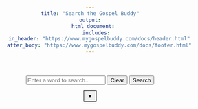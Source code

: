 ```yaml
---
title: "Search the Gospel Buddy"
output:
  html_document:
    includes:
      in_header: "https://www.mygospelbuddy.com/docs/header.html"
      after_body: "https://www.mygospelbuddy.com/docs/footer.html"
---
```


<head>
<style>
  body {
    text-align: center;
  }
  #plotContainer {
    position: relative;
    width: 100%;
    max-width: 600px;
    max-height: 80vh; /* Limits the height to 80% of the viewport height */
    margin: auto;
    overflow: hidden; /* Ensures no overflow */
  }
  canvas {
    width: 100% !important;
    height: auto !important;
    max-height: 100%;
  }
  
  .dropdown {
    position: relative;
    display: inline-block;
  }
  
  .dropbtn {
      background-color: #00000; /* Gray background */
      color: black; /* Black text */
      padding: 5px 8px; /* Less padding */
      font-size: 12px;
      border: 1px solid black; /* Black border */
      cursor: pointer;
  }
  
  .dropbtn::after {
      content: '\25BC'; /* Black down-pointing triangle */
      font-size: 12px;
      color: black;
  }
  
  .dropdown-content {
      display: none;
      position: absolute;
      background-color: #f9f9f9;
      min-width: 160px;
      box-shadow: 0px 8px 16px 0px rgba(0,0,0,0.2);
      z-index: 1;
      left: 50%;
      transform: translateX(-50%);
  }
  
  .dropdown-content label {
      color: black;
      padding: 12px 16px;
      text-decoration: none;
      display: block;
  }
  
  .dropdown:hover .dropdown-content {
      display: block;
  }
  
  .clickable-cell {
      background-color: #FFF5E6;
      cursor: pointer;
      transition: background-color 0.2s;
  }

  .clickable-cell:active {
      background-color: #FFD580;
  }

  .clickable-cell:hover {
      background-color: #FFE5B4;
  }
</style>
</head>

<script src="https://www.mygospelbuddy.com/search/words-search.js"></script>

<br><br>
<input type="text" id="wordInput" placeholder="Enter a word to search...">
<button onclick="clearSearch()">Clear</button>
<button onclick="searchAndDisplay()">Search</button>

<div class="dropdown">
  <button id="dropdownButton" class="dropbtn"></button>
  <div id="dropdownContent" class="dropdown-content">
  <label>by conference  <input type="checkbox" id="conferenceToggle"></label>
  <label for="tableModeToggle">Table-Mode  <input type="checkbox" id="tableModeToggle"></label>
  </div>
</div>

<br>

<div id="plotContainer">
  <canvas id="plotCanvas"></canvas>
</div>

<div id="legendContainer">
</div>

<br>

<div id="tableContainer">
</div>
